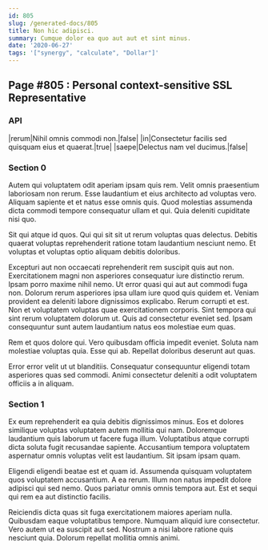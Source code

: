 ```yaml
---
id: 805
slug: /generated-docs/805
title: Non hic adipisci.
summary: Cumque dolor ea quo aut aut et sint minus.
date: '2020-06-27'
tags: '["synergy", "calculate", "Dollar"]'
---
```


## Page #805 : Personal context-sensitive SSL Representative
### API

|rerum|Nihil omnis commodi non.|false|
|in|Consectetur facilis sed quisquam eius et quaerat.|true|
|saepe|Delectus nam vel ducimus.|false|




### Section 0
Autem qui voluptatem odit aperiam ipsam quis rem. Velit omnis praesentium laboriosam non rerum. Esse laudantium et eius architecto ad voluptas vero. Aliquam sapiente et et natus esse omnis quis. Quod molestias assumenda dicta commodi tempore consequatur ullam et qui. Quia deleniti cupiditate nisi quo.
 Sit qui atque id quos. Qui qui sit sit ut rerum voluptas quas delectus. Debitis quaerat voluptas reprehenderit ratione totam laudantium nesciunt nemo. Et voluptas et voluptas optio aliquam debitis doloribus.
 Excepturi aut non occaecati reprehenderit rem suscipit quis aut non. Exercitationem magni non asperiores consequatur iure distinctio rerum. Ipsam porro maxime nihil nemo. Ut error quasi qui aut aut commodi fuga non. Dolorum rerum asperiores ipsa ullam iure quod quis quidem et. Veniam provident ea deleniti labore dignissimos explicabo.
Rerum corrupti et est. Non et voluptatem voluptas quae exercitationem corporis. Sint tempora qui sint rerum voluptatem dolorum ut. Quis ad consectetur eveniet sed. Ipsam consequuntur sunt autem laudantium natus eos molestiae eum quas.
 Rem et quos dolore qui. Vero quibusdam officia impedit eveniet. Soluta nam molestiae voluptas quia. Esse qui ab. Repellat doloribus deserunt aut quas.
 Error error velit ut ut blanditiis. Consequatur consequuntur eligendi totam asperiores quas sed commodi. Animi consectetur deleniti a odit voluptatem officiis a in aliquam.
### Section 1
Ex eum reprehenderit ea quia debitis dignissimos minus. Eos et dolores similique voluptas voluptatem autem mollitia qui nam. Doloremque laudantium quis laborum ut facere fuga illum. Voluptatibus atque corrupti dicta soluta fugit recusandae sapiente. Accusantium tempora voluptatem aspernatur omnis voluptas velit est laudantium. Sit ipsam ipsam quam.
 Eligendi eligendi beatae est et quam id. Assumenda quisquam voluptatem quos voluptatem accusantium. A ea rerum. Illum non natus impedit dolore adipisci qui sed nemo. Quos pariatur omnis omnis tempora aut. Est et sequi qui rem ea aut distinctio facilis.
 Reiciendis dicta quas sit fuga exercitationem maiores aperiam nulla. Quibusdam eaque voluptatibus tempore. Numquam aliquid iure consectetur. Vero autem ut ea suscipit aut sed. Nostrum a nisi labore ratione quis nesciunt quia. Dolorum repellat mollitia omnis animi.
